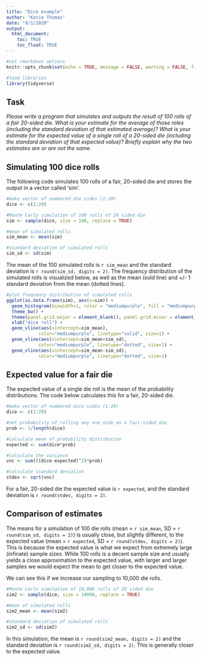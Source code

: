 ```yaml
---
title: "Dice example"
author: "Katie Thomas"
date: "9/1/2020"
output:
  html_document:
    toc: TRUE
    toc_float: TRUE
---
```


```r
#set rmarkdown options
knitr::opts_chunk$set(echo = TRUE, message = FALSE, warning = FALSE, fig.height = 5, fig.width = 8, attr.output='style="max-height: 200px;"') 

#load libraries
library(tidyverse)
```

## Task

*Please write a program that simulates and outputs the result of 100 rolls of a fair 20-sided die. What is your estimate for the average of those roles (including the standard deviation of that estimated average)? What is your estimate for the expected value of a single roll of a 20-sided die (including the standard deviation of that expected value)? Briefly explain why the two estimates are or are not the same.*


## Simulating 100 dice rolls

The following code simulates 100 rolls of a fair, 20-sided die and stores the output in a vector called 'sim'. 

```r

#make vector of numbered die sides (1-20)
dice <- c(1:20)

#Monte Carlo simulation of 100 rolls of 20 sided die
sim <- sample(dice, size = 100, replace = TRUE)

#mean of simulated rolls
sim_mean <- mean(sim)

#standard deviation of simulated rolls
sim_sd <- sd(sim)
```

The mean of the 100 simulated rolls is `r sim_mean` and the standard deviation is `r round(sim_sd, digits = 2)`. The frequency distribution of the simulated rolls is visualized below, as well as the mean (sold line) and +/- 1 standard deviation from the mean (dotted lines). 

```r
#plot frequency distribution of simulated rolls
ggplot(as.data.frame(sim), aes(x=sim)) + 
  geom_histogram(binwidth=1, color = "mediumpurple", fill = "mediumpurple", alpha = 0.4) +
  theme_bw() +
  theme(panel.grid.major = element_blank(), panel.grid.minor = element_blank()) +
  xlab("dice roll") +
  geom_vline(aes(xintercept=sim_mean),
            color="mediumpurple", linetype="solid", size=1) +
  geom_vline(aes(xintercept=sim_mean+sim_sd),
            color="mediumpurple", linetype="dotted", size=1) +
  geom_vline(aes(xintercept=sim_mean-sim_sd),
            color="mediumpurple", linetype="dotted", size=1)

```


## Expected value for a fair die

The expected value of a single die roll is the mean of the probability distributions. The code below calculates this for a fair, 20-sided die. 

```r
#make vector of numbered dice sides (1-20)
dice <- c(1:20)

#set probability of rolling any one side on a fair-sided die
prob <- 1/length(dice)

#calculate mean of probability distribution
expected <- sum(dice*prob)

#calculate the variance
vnc <- sum(((dice-expected)^2)*prob)

#calculate standard deviation 
stdev <- sqrt(vnc)
```

For a fair, 20-sided die the expected value is `r expected`, and the standard deviation is `r round(stdev, digits = 2)`.

## Comparison of estimates

The means for a simulation of 100 die rolls (mean = `r sim_mean`, SD = `r round(sim_sd, digits = 2)`) is usually close, but slightly different, to the expected value (mean = `r expected`, SD = `r round(stdev, digits = 2)`). This is because the expected value is what we expect from extremely large (infinate) sample sizes. While 100 rolls is a decent sample size and usually yields a close approximation to the expected value, with larger and larger samples we would expect the mean to get closer to the expected value.

We can see this if we increase our sampling to 10,000 die rolls. 

```r
#Monte Carlo simulation of 10,000 rolls of 20 sided die
sim2 <- sample(dice, size = 10000, replace = TRUE)

#mean of simulated rolls
sim2_mean <- mean(sim2)

#standard deviation of simulated rolls
sim2_sd <- sd(sim2)
```

In this simulation, the mean is `r round(sim2_mean, digits = 2)` and the standard deviation is `r round(sim2_sd, digits = 2)`. This is generally closer to the expected value. 